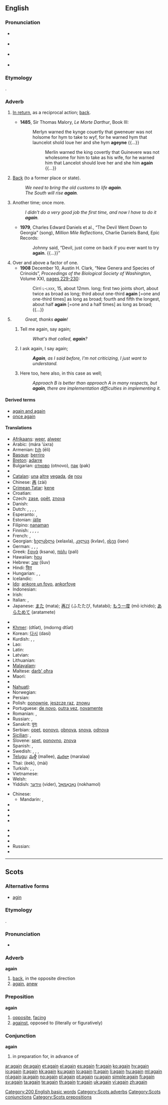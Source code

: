 {{wikipedia}}
==English==

{{rank|still|just|while|144|again|also|away|against}}

===Pronunciation===
* {{a|UK}} {{IPA|/əˈɡeɪn/|əˈɡɛn/}} {{SAMPA|/@"geIn/}}
* {{a|US}} {{IPA|/əˈgɛn/}} {{SAMPA|/@"gEn/}}
* {{audio|en-us-again.ogg|Audio (US)}}
*: {{rhymes|eɪn}}
* {{hyphenation|a|gain}}

===Etymology===
{{etyl|ang}} {{term|ongean|onġēan}}.

===Adverb===
{{en-adv|-}}

# {{obsolete}} [[in return|In return]], as a reciprocal action; [[back]].
#*'''1485''', Sir Thomas Malory, ''Le Morte Darthur'', Book III:
#*:Merlyn warned the kynge couertly that gweneuer was not holsome for hym to take to wyf, for he warned hym that launcelot shold loue her and she hym '''ageyne''' {{...}}
#*:: Merlin warned the king covertly that Guinevere was not wholesome for him to take as his wife, for he warned him that Lancelot should love her and she him '''again''' {{...}}
# [[back|Back]] (to a former place or state).
#:''We need to bring the old customs to life '''again'''.''
#: ''The South will rise '''again'''.''
# Another time; once more.
#: ''I didn't do a very good job the first time, and now I have to do it '''again'''.''
#* '''1979''', Charles Edward Daniels et al., “The Devil Went Down to Georgia” (song), ''Million Mile Reflections'', Charlie Daniels Band, Epic Records:
#*: Johnny said, “Devil, just come on back if you ever want to try '''again'''. {{...}}”
# Over and above a factor of one.
#* '''1908''' December 10, Austin H. Clark, “New Genera and Species of Crinoids”, ''Proceedings of the Biological Society of Washington'', Volume XXI, [http://books.google.com/books?id=uc7RAAAAMAAJ&pg=PA229&dq=again pages 229-230]:
#*: Cirri <span style="font-variant:small-caps">l-lxxx</span>, 15, about 12mm. long; first two joints short, about twice as broad as long; third about one-third '''again''' [=one and one-third times] as long as broad; fourth and fifth the longest, about half '''again''' [=one and a half times] as long as broad; {{...}}
# {{non-gloss definition|Used metalinguistically, with the repetition being in the discussion, or in the linguistic or pragmatic context of the discussion, rather than in the subject of discussion.}}
#: ''Great, thanks '''again'''!''
## Tell me again, say again; {{non-gloss definition|used in asking a question to which one may have already received the answer, but cannot remember it.}}
##: ''What's that called, '''again'''?''
## I ask again, I say again; {{non-gloss definition|used in repeating a question or statement.}}
##: '''''Again''', as I said before, I'm not criticizing, I just want to understand.''
## Here too, here also, in this case as well; {{non-gloss definition|used in applying a previously made point to a new instance; sometimes preceded by "here".}}
##: ''Approach B is better than approach A in many respects, but '''again''', there are implementation difficulties in implementing it.''

====Derived terms====
* [[again and again]]
* [[once again]]

====Translations====
{{trans-top|another time}}
* [[Afrikaans]]: [[weer]], [[alweer]]
* Arabic: {{Arab|[[مرة اخرى]]}} (mára ’úxra)
* Armenian: [[էլի]] (ēli)
* [[Basque]]: [[berriro]]
* [[Breton]]: [[adarre]]
* Bulgarian: [[отново]] (otnovo), [[пак]] (pak)
* {{trreq|Burmese}}
* [[Catalan]]: [[una]] [[altre]] [[vegada]], [[de]] [[nou]]
* Chinese: [[再]] (zài)
* [[Crimean Tatar]]: [[kene]]
* Croatian: {{t-|hr|opet}}
* Czech: [[zase]], [[opět]], [[znova]]
* Danish: {{t+|da|igen}}
* Dutch: {{t+|nl|opnieuw}}, {{t+|nl|nogmaals}}, {{t+|nl|weer}}, {{t+|nl|alweer}}, {{t-|nl|wederom}}
* Esperanto: {{t-|eo|denove|xs=Esperanto}}, {{t-|eo|ree|xs=Esperanto}}
* Estonian: [[jälle]]
* Filipino: [[nanaman]]
* Finnish: {{t+|fi|taas}}, {{t+|fi|uudelleen}}, {{t+|fi|jälleen}}, {{t-|fi|toistamiseen}}, {{t-|fi|vielä kerran}}
* French: {{t+|fr|de nouveau}}, {{t+|fr|encore}}
* Georgian: [[ხელახლა]] (xelaxla), [[კვლავ]] (kvlav), [[ისევ]] (isev)
* German: {{t+|de|erneut}}, {{t-|de|noch einmal}}, {{t+|de|nochmal}}, {{t+|de|wieder}}
* Greek: [[ξανά]] (ksana), [[πάλι]] (pali)
* Hawaiian: [[hou]]
* Hebrew: [[שוב]] (šuv)
* Hindi: [[फिर]]
* Hungarian: {{t+|hu|újra}}, {{t+|hu|megint}}, {{t+|hu|ismét}}
* Icelandic: {{t+|is|aftur}}
* [[Ido]]: [[ankore un foyo]], [[ankorfoye]]
* Indonesian: {{t-|id|lagi|xs=Indonesian}}
* Irish: {{t+|ga|arís|xs=Irish}}
* Italian: {{t+|it|di nuovo}}, {{t+|it|ancora}}
* Japanese: [[また]] (mata); [[再び]] (ふたたび, futatabi); [[もう一度]] (mō ichido); [[あらためて]] (aratamete)
{{trans-mid}}
* {{trreq|Kannada}}
* [[Khmer]]: {{Khmr|[[ទៀត]]}} (dtīət), {{Khmr|[[ម្ដងទៀត]]}} (mdorng dtīət)
* Korean: [[다시]] (dasi)
* Kurdish: {{ku-Arab|[[دیسان]]}}, {{ku-Arab|[[هه‌مدیس]]}}, {{ku-Arab|[[دوباره‌]]}}
* Lao: {{t-|lo|ອີກ|tr='iik|sc=Laoo|xs=Lao}}
* Latin: {{t-|la|denuo}}
* Latvian: {{t-|lv|pret|xs=Latvian}}
* Lithuanian: {{t-|lt|vėl|xs=Lithuanian}}
* [[Malayalam]]: {{t|ml|വീണ്ടും|sc=Mlym|xs=Malayalam}}
* Maltese: [[darb' oħra]]
* Maori: {{t-|mi|anō|xs=Maori}}
* {{trreq|Mongolian}}
* [[Nahuatl]]: {{t-|nah|occeppa|xs=Nahuatl}}
* Norwegian: {{t+|no|igjen}}
* Persian: {{fa-Arab|[[دگربار]]}}
* Polish: [[ponownie]], [[jeszcze raz]], [[znowu]]
* Portuguese: [[de novo]], [[outra vez]], [[novamente]]
* Romanian: {{t-|ro|iarăşi}}, {{t-|ro|din nou}}
* Russian: {{t|ru|опять|tr=op'át’|sc=Cyrl}}, {{t|ru|снова|sc=Cyrl|Tr=snóva}}
* Sanskrit: [[पुनः]]
* Serbian: [[opet]], [[ponovo]], [[obnova]], [[snova]], [[odnova]]
* [[Sicilian]]: {{t+|scn|arreri|xs=Sicilian}},  {{t+|scn|arrè|xs=Sicilian}}
* Slovene: [[spet]], [[ponovno]], [[znova]]
* Spanish: {{t-|es|otra vez}}, {{t+|es|de nuevo}}
* Swedish: {{t+|sv|igen}}, {{t|sv|ånyo}}, {{t|sv|åter}}, {{t|sv|på nytt}}
* [[Telugu]]: [[మళ్లీ]] (mallee), [[మరలా]] (maralaa)
* Thai: {{Thai|[[อีก]]}} (èek), {{Thai|[[ใหม่]]}} (mài)
* Turkish: {{t+|tr|yeniden}}, {{t+|tr|tekrar}}, {{t+|tr|gene}}
* Vietnamese: {{t+|vi|lại|xs=Vietnamese}}
* Welsh: {{t-|cy|eto|xs=Welsh}}
* Yiddish: [[ווידער]] (vider), [[נאָכאַמאָל]] (nokhamol)
{{trans-bottom}}

{{trans-top|used in a question to ask something one has forgotten}}
* Chinese:
** Mandarin: {{t|zh|來著|sc=Hani}}, {{t|zh|来着|tr=láizhe|sc=Hani}}
* {{trreq|Dutch}}
* {{trreq|Finnish}}
* {{trreq|French}}
* {{trreq|German}}
{{trans-mid}}
* {{trreq|Hungarian}}
* {{trreq|Japanese}}
* {{trreq|Portuguese}}
* Russian: {{t|ru|говорите|sc=Cyrl|tr=govorít'e}}
* {{trreq|Spanish}}
{{trans-bottom}}

[[Category:200 English basic words]]

----

==Scots==

===Alternative forms===
* [[agin]]

===Etymology===
{{etyl|ang|sco}} {{term|ongean|onġēan}}.

===Pronunciation===
* {{IPA|/əˈgen/|/əˈgɛn/|lang=sco}}

===Adverb===
'''again'''

# [[back]], in the opposite direction
# [[#English|again]], [[anew]]

===Preposition===
'''again'''

# [[opposite]], [[facing]]
# [[against]], opposed to (literally or figuratively)

===Conjunction===
'''again'''

# in preparation for, in advance of

[[Category:Scots adverbs]]
[[Category:Scots conjunctions]]
[[Category:Scots prepositions]]

[[ar:again]]
[[de:again]]
[[et:again]]
[[el:again]]
[[es:again]]
[[fr:again]]
[[ko:again]]
[[hy:again]]
[[io:again]]
[[it:again]]
[[kk:again]]
[[ku:again]]
[[lo:again]]
[[lt:again]]
[[li:again]]
[[hu:again]]
[[ml:again]]
[[nl:again]]
[[ja:again]]
[[no:again]]
[[pl:again]]
[[pt:again]]
[[ru:again]]
[[simple:again]]
[[fi:again]]
[[sv:again]]
[[ta:again]]
[[te:again]]
[[th:again]]
[[tr:again]]
[[uk:again]]
[[vi:again]]
[[zh:again]]